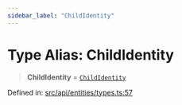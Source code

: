 ```yaml
---
sidebar_label: "ChildIdentity"
---
```


# Type Alias: ChildIdentity

> **ChildIdentity** = [`ChildIdentity`](../../Identity/ChildIdentity/classes/ChildIdentity.mdx)

Defined in: [src/api/entities/types.ts:57](https://github.com/PolymeshAssociation/polymesh-sdk/blob/bee6a2fe7a8ce5db42a6982e793782182cde2153/src/api/entities/types.ts#L57)
